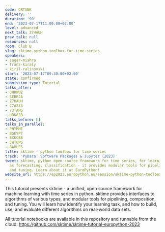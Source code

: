 ```yaml
---
code: CRTSNK
delivery: ''
duration: '90'
end: '2023-07-17T11:00:00+02:00'
level: advanced
next_talk: Z7HAUH
prev_talk: null
resources: null
room: Club B
slug: sktime-python-toolbox-for-time-series
speakers:
- sagar-mishra
- franz-kiraly
- kiril-ralinovski
start: '2023-07-17T09:30:00+02:00'
state: confirmed
submission_type: Tutorial
talks_after:
- 3HDWUZ
- SEBRJA
- Z7HAUH
- C7AZ33
- 73TAHG
- UBK8JB
talks_before: []
talks_in_parallel:
- PNYMHE
- BGEYP7
- 8XKCB8
- JWTGPG
- BABLES
title: sktime - python toolbox for time series
track: 'PyData: Software Packages & Jupyter (2023)'
tweet: sktime, python open source framework for time series, for learning tasks such
  as forecasting, classification - it provides modular tools for pipelining, compositio
  and tuning. Learn about it at EuroPython!
website_url: https://ep2023.europython.eu/session/sktime-python-toolbox-for-time-series
---
```


This tutorial presents sktime - a unified, open source framework for machine learning with time series in python. sktime provides interfaces to algorithms of various types, and modular tools for pipelining, composition, and tuning. You will learn how identify your learning task, and how to build, use, and evaluate different algorithms on real-world data sets.

All tutorial notebooks are available in this repository and runnable from the cloud:
https://github.com/sktime/sktime-tutorial-europython-2023
